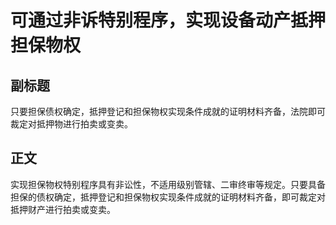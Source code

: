 # 可通过非诉特别程序，实现设备动产抵押担保物权
## 副标题
只要担保债权确定，抵押登记和担保物权实现条件成就的证明材料齐备，法院即可裁定对抵押物进行拍卖或变卖。
## 正文
实现担保物权特别程序具有非讼性，不适用级别管辖、二审终审等规定。只要具备担保的债权确定，抵押登记和担保物权实现条件成就的证明材料齐备，即可裁定对抵押财产进行拍卖或变卖。